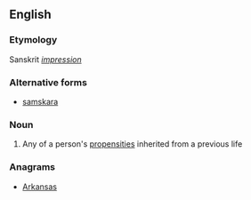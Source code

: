 ==English==

===Etymology===
Sanskrit ''[[impression]]''

===Alternative forms===
* [[samskara]]

===Noun===
{{wikipedia}}
{{en-noun}}

# {{Hinduism}} Any of a person's [[propensity|propensities]] inherited from a previous life

===Anagrams===
* [[Arkansas#English|Arkansas]]
